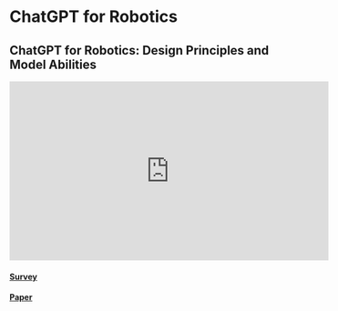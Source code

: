 # ChatGPT for Robotics

## ChatGPT for Robotics: Design Principles and Model Abilities

<iframe width="560" height="315" src="https://www.youtube.com/embed/i5wZJFb4dyA?si=B7A8CICau1agORA8" title="YouTube video player" frameborder="0" allow="accelerometer; autoplay; clipboard-write; encrypted-media; gyroscope; picture-in-picture; web-share" referrerpolicy="strict-origin-when-cross-origin" allowfullscreen></iframe>

#### [Survey](https://www.microsoft.com/en-us/research/articles/chatgpt-for-robotics/)

#### [Paper](https://arxiv.org/pdf/2306.17582)




